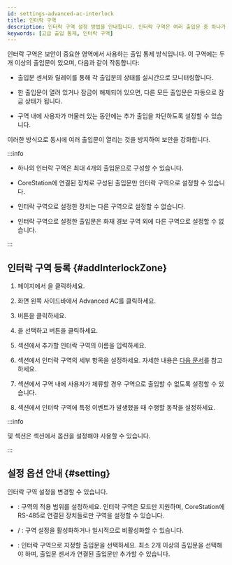```yaml
---
id: settings-advanced-ac-interlock
title: 인터락 구역
description: 인터락 구역 설정 방법을 안내합니다. 인터락 구역은 여러 출입문 중 하나가 열려 있으면 다른 출입문의 출입을 차단하여 보안을 강화하는 출입 통제 방식입니다.
keywords: [고급 출입 통제, 인터락 구역]
---
```


인터락 구역은 보안이 중요한 영역에서 사용하는 출입 통제 방식입니다. 이 구역에는 두 개 이상의 출입문이 있으며, 다음과 같이 작동합니다:

* 출입문 센서와 릴레이를 통해 각 출입문의 상태를 실시간으로 모니터링합니다.

* 한 출입문이 열려 있거나 잠금이 해제되어 있으면, 다른 모든 출입문은 자동으로 잠금 상태가 됩니다.

* 구역 내에 사용자가 머물러 있는 동안에는 추가 출입을 차단하도록 설정할 수 있습니다.

이러한 방식으로 동시에 여러 출입문이 열리는 것을 방지하여 보안을 강화합니다.

:::info

* 하나의 인터락 구역은 최대 4개의 출입문으로 구성할 수 있습니다.

* CoreStation에 연결된 장치로 구성된 출입문만 인터락 구역으로 설정할 수 있습니다.

* 인터락 구역으로 설정한 장치는 다른 구역으로 설정할 수 없습니다.

* 인터락 구역으로 설정한 출입문은 화재 경보 구역 외에 다른 구역으로 설정할 수 없습니다.

:::


## 인터락 구역 등록 {#addInterlockZone}

1. <Cmd sid='shell.header.launcher' /> 페이지에서 <Cmd sid='shell.header.setting' />을 클릭하세요.

1. 화면 왼쪽 사이드바에서 <Cmd>Advanced AC</Cmd>를 클릭하세요.

1. <Cmd sid='button.func.addZone' product='2' /> 버튼을 클릭하세요.

1. <Cmd sid='zone.interLock' product='2' />을 선택하고 <Cmd sid='button.apply' product='2' /> 버튼을 클릭하세요.

1. <Cmd sid='common.info' product='2' /> 섹션에서 추가할 인터락 구역의 이름을 입력하세요.

1. <Cmd sid='common.setting' product='2' /> 섹션에서 인터락 구역의 세부 항목을 설정하세요. 자세한 내용은 [다음 문서](#setting)를 참고하세요.

1. <Cmd sid='common.option' product='2' /> 섹션에서 구역 내에 사용자가 체류할 경우 구역으로 출입할 수 없도록 설정할 수 있습니다.

1. <Cmd sid='common.alarm' product='2' /> 섹션에서 인터락 구역에 특정 이벤트가 발생했을 때 수행할 동작을 설정하세요.

:::info

<Cmd sid='common.option' product='2' /> 및 <Cmd sid='common.alarm' product='2' /> 섹션은 <Cmd sid='common.setting' product='2' /> 섹션에서 <Cmd sid='zone.pause.doorselected' product='2' /> 옵션을 설정해야 사용할 수 있습니다.

:::


## 설정 옵션 안내 {#setting}

인터락 구역 설정을 변경할 수 있습니다.

* <Cmd sid='zone.globalZone' product='2' />: 구역의 적용 범위를 설정하세요. 인터락 구역은 <Cmd sid='zone.globalZone.local' product='2' /> 모드만 지원하며, CoreStation에 RS-485로 연결된 장치들로만 구역을 설정할 수 있습니다.

* <Cmd sid='zone.pause.activated' product='2' /> / <Cmd sid='zone.pause.deactivate' product='2' />: 구역 설정을 활성화하거나 일시적으로 비활성화할 수 있습니다.

* <Cmd sid='zone.pause.doorselected' product='2' />: 인터락 구역으로 지정할 출입문을 선택하세요. 최소 2개 이상의 출입문을 선택해야 하며, 출입문 센서가 연결된 출입문만 추가할 수 있습니다.